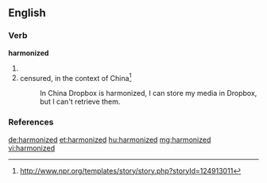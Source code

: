 ==English==

===Verb===
'''harmonized'''

# {{past of|harmonize}}
# censured, in the context of China<ref>http://www.npr.org/templates/story/story.php?storyId=124913011</ref>
#: In China Dropbox is harmonized, I can store my media in Dropbox, but I can't retrieve them.

===References===
<references/>

[[de:harmonized]]
[[et:harmonized]]
[[hu:harmonized]]
[[mg:harmonized]]
[[vi:harmonized]]